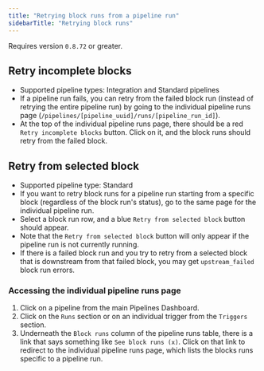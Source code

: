 ```yaml
---
title: "Retrying block runs from a pipeline run"
sidebarTitle: "Retrying block runs"
---
```


<Note>Requires version `0.8.72` or greater.</Note>

## Retry incomplete blocks

- Supported pipeline types: Integration and Standard pipelines
- If a pipeline run fails, you can retry from the failed block
run (instead of retrying the entire pipeline run) by going to the individual
pipeline runs page (`/pipelines/[pipeline_uuid]/runs/[pipeline_run_id]`).
- At the top of the individual pipeline runs page, there should be a red
`Retry incomplete blocks` button. Click on it, and the block runs should
retry from the failed block.

## Retry from selected block

- Supported pipeline type: Standard
- If you want to retry block runs for a pipeline run starting from a specific
block (regardless of the block run's status), go to the same page for the individual
pipeline run.
- Select a block run row, and a blue `Retry from selected block` button should appear.
- Note that the `Retry from selected block` button will only appear if the pipeline
run is not currently running.
- If there is a failed block run and you try to retry from a selected block that is
downstream from that failed block, you may get `upstream_failed` block run errors.

### Accessing the individual pipeline runs page

1. Click on a pipeline from the main Pipelines Dashboard.
2. Click on the `Runs` section or on an individual trigger from the `Triggers` section.
3. Underneath the `Block runs` column of the pipeline runs table, there is a link that
says something like `See block runs (x)`. Click on that link to redirect to the
individual pipeline runs page, which lists the blocks runs specific to a pipeline run.
